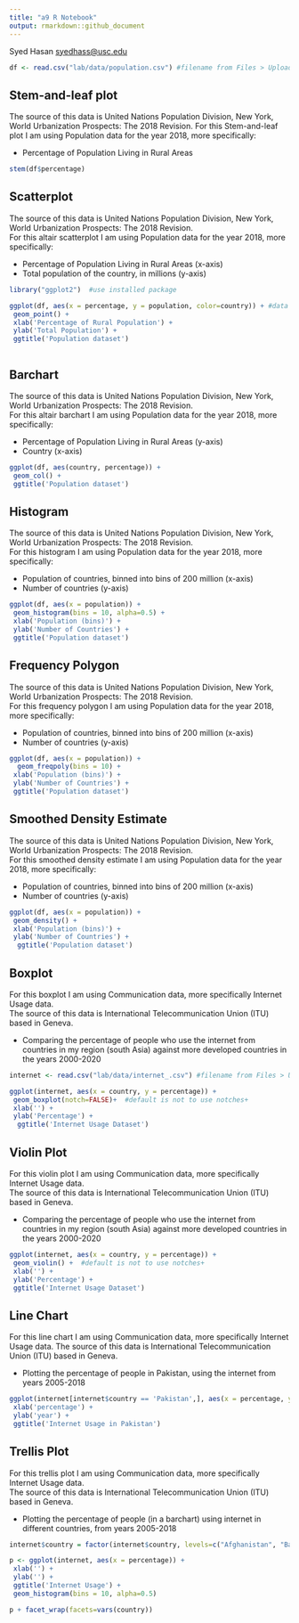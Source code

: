 ```yaml
---
title: "a9 R Notebook"
output: rmarkdown::github_document
---
```


Syed Hasan <a href="mailto:syedhass@usc.edu">syedhass@usc.edu</a>


```r
df <- read.csv("lab/data/population.csv") #filename from Files > Upload
```

## Stem-and-leaf plot

The source of this data is United Nations Population Division, New York, World Urbanization Prospects: The 2018 Revision.
For this Stem-and-leaf plot I am using Population data for the year 2018, more specifically:

 - Percentage of Population Living in Rural Areas
```r
stem(df$percentage)
```

## Scatterplot

The source of this data is United Nations Population Division, New York, World Urbanization Prospects: The 2018 Revision. <br>
For this altair scatterplot I am using Population data for the year 2018, more specifically:

- Percentage of Population Living in Rural Areas (x-axis)
- Total population of the country, in millions (y-axis)

```r
library("ggplot2")  #use installed package

ggplot(df, aes(x = percentage, y = population, color=country)) + #data and mappings
 geom_point() + 
 xlab('Percentage of Rural Population') +
 ylab('Total Population') +
 ggtitle('Population dataset')
```
```r

```

## Barchart

The source of this data is United Nations Population Division, New York, World Urbanization Prospects: The 2018 Revision. <br>
For this altair barchart I am using Population data for the year 2018, more specifically:

- Percentage of Population Living in Rural Areas (y-axis)
- Country (x-axis)
```r
ggplot(df, aes(country, percentage)) +
 geom_col() +
 ggtitle('Population dataset')
```

## Histogram

The source of this data is United Nations Population Division, New York, World Urbanization Prospects: The 2018 Revision. <br>
For this histogram I am using Population data for the year 2018, more specifically:

- Population of countries, binned into bins of 200 million (x-axis)
- Number of countries (y-axis)


```r
ggplot(df, aes(x = population)) +
 geom_histogram(bins = 10, alpha=0.5) + 
 xlab('Population (bins)') +
 ylab('Number of Countries') +
 ggtitle('Population dataset')
```

## Frequency Polygon

The source of this data is United Nations Population Division, New York, World Urbanization Prospects: The 2018 Revision. <br>
For this frequency polygon I am using Population data for the year 2018, more specifically:

- Population of countries, binned into bins of 200 million (x-axis)
- Number of countries (y-axis)
```r
ggplot(df, aes(x = population)) +
  geom_freqpoly(bins = 10) + 
 xlab('Population (bins)') +
 ylab('Number of Countries') +
 ggtitle('Population dataset')
```

## Smoothed Density Estimate

The source of this data is United Nations Population Division, New York, World Urbanization Prospects: The 2018 Revision. <br>
For this smoothed density estimate I am using Population data for the year 2018, more specifically:

- Population of countries, binned into bins of 200 million (x-axis)
- Number of countries (y-axis)



```r
ggplot(df, aes(x = population)) +
 geom_density() + 
 xlab('Population (bins)') +
 ylab('Number of Countries') +
  ggtitle('Population dataset')
```

##  Boxplot

For this boxplot I am using Communication data, more specifically Internet Usage data. <br>
The source of this data is International Telecommunication Union (ITU) based in Geneva. 

- Comparing the percentage of people who use the internet from countries in my region (south Asia) against more developed countries in the years 2000-2020




```r
internet <- read.csv("lab/data/internet_.csv") #filename from Files > Upload

ggplot(internet, aes(x = country, y = percentage)) +
 geom_boxplot(notch=FALSE)+  #default is not to use notches+ 
 xlab('') +
 ylab('Percentage') +
  ggtitle('Internet Usage Dataset')
```

##  Violin Plot

For this violin plot I am using Communication data, more specifically Internet Usage data. <br>
The source of this data is International Telecommunication Union (ITU) based in Geneva. 

- Comparing the percentage of people who use the internet from countries in my region (south Asia) against more developed countries in the years 2000-2020
```r
ggplot(internet, aes(x = country, y = percentage)) +
 geom_violin() +  #default is not to use notches+ 
 xlab('') +
 ylab('Percentage') +
 ggtitle('Internet Usage Dataset')
```

##  Line Chart

For this  line chart I am using Communication data, more specifically Internet Usage data. 
The source of this data is International Telecommunication Union (ITU) based in Geneva. 

- Plotting the percentage of people in Pakistan, using the internet from years 2005-2018

```r

ggplot(internet[internet$country == 'Pakistan',], aes(x = percentage, y = year))+ geom_line() + 
 xlab('percentage') +
 ylab('year') +
 ggtitle('Internet Usage in Pakistan')
```


##  Trellis Plot

For this  trellis plot I am using Communication data, more specifically Internet Usage data. <br>
The source of this data is International Telecommunication Union (ITU) based in Geneva. 

- Plotting the percentage of people (in a barchart) using internet in different countries,  from years 2005-2018
```r
internet$country = factor(internet$country, levels=c("Afghanistan", "Bangladesh", "Canada", "China","Finland","India","Iran","Pakistan","UK","USA"))

p <- ggplot(internet, aes(x = percentage)) +
 xlab('') +
 ylab('') +
 ggtitle('Internet Usage') + 
 geom_histogram(bins = 10, alpha=0.5)

p + facet_wrap(facets=vars(country))
```

 